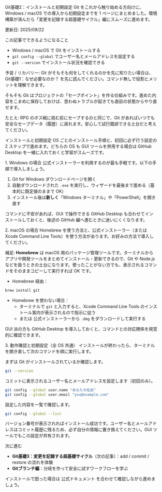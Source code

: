 ---
---


<Heading level={1}>Git基礎2：インストールと初期設定</Heading>
<Text>
  Git をこれから触り始める方向けに、Windows / macOS での導入から初期設定までを 1 ページにまとめました。環境構築が済んだら「変更を記録する超基礎サイクル」編にスムーズに進めます。
</Text>
<div className="mt-4 inline-flex items-center gap-1.5 rounded-full bg-emerald-50 px-2.5 py-1 text-xs/5 font-semibold text-emerald-800 ring-1 ring-emerald-200 dark:bg-emerald-400/10 dark:text-emerald-200 dark:ring-emerald-300/30">
  <span className="tracking-wide">更新日: 2025/09/22</span>
</div>

<Divider soft className="my-10" />

<Subheading level={2}>この記事でできるようになること</Subheading>
<ul className="mt-4 space-y-3 text-base/7 text-gray-700 dark:text-gray-300">
  <li>Windows / macOS で Git をインストールする</li>
  <li><Code>git config --global</Code> でユーザー名とメールアドレスを設定する</li>
  <li><Code>git --version</Code> でインストール状況を確認できる</li>
</ul>

<div className="mt-4 rounded-md border border-sky-200/80 bg-sky-50 px-3 py-2 text-sm text-sky-900 dark:border-sky-300/50 dark:bg-sky-400/20 dark:text-sky-100" role="note">
  <p className="leading-6">予習 / リカバリー: Git がそもそも何をしてくれるのかを先に知りたい場合は、<TextLink href="/git-overview">Git基礎1：なぜ必要なのか？</TextLink> を先に読んでください。コマンド無しで役割とメリットを理解できます。</p>
</div>

<Text className="mt-4">
  そもそも Git はプロジェクトの「セーブポイント」を作る仕組みです。進めた内容をこまめに保存しておけば、思わぬトラブルが起きても直前の状態からやり直せます。
</Text>
<div className="mt-3 analogy-card" role="note">
  <p className="leading-6">たとえ: RPG のボス戦に挑む前にセーブするのと同じで、Git があればいつでも安全なセーブデータ（履歴）に戻れます。安心して試行錯誤できる土台だと考えてください。</p>
</div>

<Divider soft className="my-10" />

<Subheading level={2}>インストールと初期設定</Subheading>
<Text className="mt-3">
  OS ごとのインストール手順と、初回に必ず行う設定の 2 ステップで進めます。どちらの OS も GUI ツールを併用する場合は GitHub Desktop を一緒に入れておくと学習がスムーズです。
</Text>

<Subheading level={3} className="mt-8">1. Windows の場合</Subheading>
<Text className="mt-3">
  公式インストーラーを利用するのが最も手軽です。以下の手順で導入しましょう。
</Text>

1. <TextLink href="https://git-scm.com/download/win">Git for Windows ダウンロードページ</TextLink>を開く
2. 自動ダウンロードされた <Code>.exe</Code> を実行し、ウィザードを最後まで進める（基本的に既定値のままで OK）
3. インストール後は<Strong>新しく</Strong>「Windows ターミナル」や「PowerShell」を開き直す

<Text className="mt-4">
  コマンドに不安があれば、GUI で操作できる <TextLink href="https://desktop.github.com/">GitHub Desktop</TextLink> も合わせてインストールしておくと、後述の GitHub 編へ進むときに迷いにくくなります。
</Text>

<Subheading level={3} className="mt-10">2. macOS の場合</Subheading>
<Text className="mt-3">
  Homebrew を使う方法と、公式インストーラー（または Xcode Command Line Tools）を使う方法があります。お好みの方法で導入してください。
</Text>

<div className="mt-3 rounded-md border border-sky-200/80 bg-sky-50 px-3 py-2 text-sm text-sky-900 dark:border-sky-300/50 dark:bg-sky-400/20 dark:text-sky-100" role="note">
  <p className="leading-6">補足: <Strong>Homebrew</Strong> は macOS 用のパッケージ管理ツールです。ターミナルからアプリや開発ツールをまとめてインストール・更新できるので、Git や Node.js などを扱うときの土台になります。使ったことがない方でも、表示されるコマンドをそのままコピーして実行すれば OK です。</p>
</div>

- Homebrew 経由：

```bash
brew install git
```

- Homebrew を使わない場合：
  - ターミナルで <Code>git</Code> と入力すると、Xcode Command Line Tools のインストール案内が表示されるので指示に従う
  - または <TextLink href="https://git-scm.com/download/mac">公式インストーラー</TextLink>から <Code>.dmg</Code> をダウンロードして実行する

<Text className="mt-4">
  GUI 派の方も <TextLink href="https://desktop.github.com/">GitHub Desktop</TextLink> を導入しておくと、コマンドとの対応関係を視覚的に確認できます。
</Text>

<Subheading level={3} className="mt-10">3. 動作確認と初期設定（全 OS 共通）</Subheading>
<Text className="mt-3">
  インストールが終わったら、ターミナルを開き直して次のコマンドを順に実行します。
</Text>

<Text className="mt-6">
  まずは Git がインストールされているか確認します。
</Text>

```bash
git --version
```

<Text className="mt-4">
  コミットに表示されるユーザー名とメールアドレスを設定します（初回のみ）。
</Text>

```bash
git config --global user.name "あなたの名前"
git config --global user.email "you@example.com"
```

<Text className="mt-4">
  設定した内容を一覧で確認します。
</Text>

```bash
git config --global --list
```

<Text className="mt-4">
  バージョン番号が表示されればインストール成功です。ユーザー名とメールアドレスはコミット履歴に残るため、必ず自分の情報に置き換えてください。GUI ツールでもこの設定が共有されます。
</Text>

<Divider className="my-12" />

<Subheading level={2}>次に進む</Subheading>
<ul className="mt-4 space-y-3 text-base/7 text-gray-700 dark:text-gray-300">
  <li>
    <Strong>Git基礎3：変更を記録する超基礎サイクル</Strong>（次の記事）：<TextLink href="/git-basics">add / commit / restore の流れ</TextLink>を体験
  </li>
  <li>
    <Strong>Gitブランチ編</Strong>：分岐を作って安全に試すワークフローを学ぶ
  </li>
</ul>

<Text className="mt-6">
  インストールで困った場合は <TextLink href="https://git-scm.com/docs">公式ドキュメント</TextLink> を合わせて確認しながら進めましょう。
</Text>
